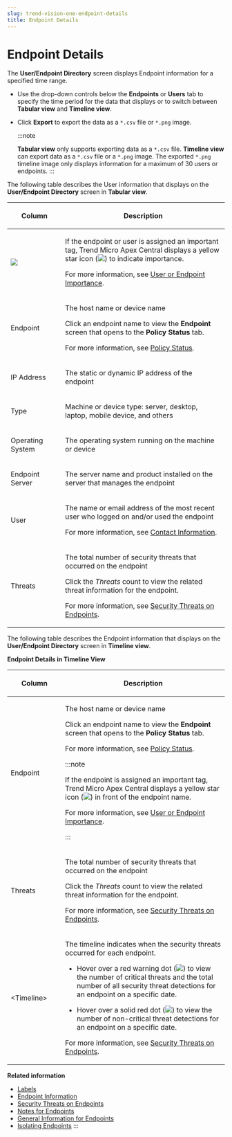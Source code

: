 ```yaml
---
slug: trend-vision-one-endpoint-details
title: Endpoint Details
---
```

# Endpoint Details

The **User/Endpoint Directory** screen displays Endpoint information for a specified time range.

- Use the drop-down controls below the **Endpoints** or **Users** tab to specify the time period for the data that displays or to switch between **Tabular view** and **Timeline view**.

- Click **Export** to export the data as a `*.csv` file or `*.png` image.

  :::note

  **Tabular view** only supports exporting data as a `*.csv` file. **Timeline view** can export data as a `*.csv` file or a `*.png` image. The exported `*.png` timeline image only displays information for a maximum of 30 users or endpoints.
  :::

The following table describes the User information that displays on the **User/Endpoint Directory** screen in **Tabular view**.

<table>
<colgroup>
<col style="width: 25%" />
<col style="width: 75%" />
</colgroup>
<thead>
<tr>
<th><p>Column</p></th>
<th><p>Description</p></th>
</tr>
</thead>
<tbody>
<tr>
<td><p><img src="./images/importance_icon=GUID-942E1AFF-79D6-48CC-920D-93301F1D6C03=1=en-us=Low.webp" /></p></td>
<td><p>If the endpoint or user is assigned an important tag, Trend Micro Apex Central displays a yellow star icon (<img src="./images/importance_icon=GUID-942E1AFF-79D6-48CC-920D-93301F1D6C03=1=en-us=Low.webp" />) to indicate importance.</p>
<p>For more information, see <a href="trend-vision-one-user-or-endpoint-importance">User or Endpoint Importance</a>.</p></td>
</tr>
<tr>
<td><p>Endpoint</p></td>
<td><p>The host name or device name</p>
<p>Click an endpoint name to view the <strong>Endpoint</strong> screen that opens to the <strong>Policy Status</strong> tab.</p>
<p>For more information, see <a href="trend-vision-one-policy-status-apex-tab">Policy Status</a>.</p></td>
</tr>
<tr>
<td><p>IP Address</p></td>
<td><p>The static or dynamic IP address of the endpoint</p></td>
</tr>
<tr>
<td><p>Type</p></td>
<td><p>Machine or device type: server, desktop, laptop, mobile device, and others</p></td>
</tr>
<tr>
<td><p>Operating System</p></td>
<td><p>The operating system running on the machine or device</p></td>
</tr>
<tr>
<td><p>Endpoint Server</p></td>
<td><p>The server name and product installed on the server that manages the endpoint</p></td>
</tr>
<tr>
<td><p>User</p></td>
<td><p>The name or email address of the most recent user who logged on and/or used the endpoint</p>
<p>For more information, see <a href="trend-vision-one-contact-information">Contact Information</a>.</p></td>
</tr>
<tr>
<td><p>Threats</p></td>
<td><p>The total number of security threats that occurred on the endpoint</p>
<p>Click the <em>Threats</em> count to view the related threat information for the endpoint.</p>
<p>For more information, see <a href="trend-vision-one-threats-endpoints">Security Threats on Endpoints</a>.</p></td>
</tr>
</tbody>
</table>

The following table describes the Endpoint information that displays on the **User/Endpoint Directory** screen in **Timeline view**.

**Endpoint Details in Timeline View**

<table>
<colgroup>
<col style="width: 25%" />
<col style="width: 75%" />
</colgroup>
<thead>
<tr>
<th><p>Column</p></th>
<th><p>Description</p></th>
</tr>
</thead>
<tbody>
<tr>
<td><p>Endpoint</p></td>
<td><p>The host name or device name</p>
<p>Click an endpoint name to view the <strong>Endpoint</strong> screen that opens to the <strong>Policy Status</strong> tab.</p>
<p>For more information, see <a href="trend-vision-one-policy-status-apex-tab">Policy Status</a>.</p>


:::note

<p>If the endpoint is assigned an important tag, Trend Micro Apex Central displays a yellow star icon (<img src="./images/importance_icon=GUID-942E1AFF-79D6-48CC-920D-93301F1D6C03=1=en-us=Low.webp" />) in front of the endpoint name.</p>
<p>For more information, see <a href="trend-vision-one-user-or-endpoint-importance">User or Endpoint Importance</a>.</p>


:::

</td>
</tr>
<tr>
<td><p>Threats</p></td>
<td><p>The total number of security threats that occurred on the endpoint</p>
<p>Click the <em>Threats</em> count to view the related threat information for the endpoint.</p>
<p>For more information, see <a href="trend-vision-one-threats-endpoints">Security Threats on Endpoints</a>.</p></td>
</tr>
<tr>
<td><p>&lt;Timeline&gt;</p></td>
<td><p>The timeline indicates when the security threats occurred for each endpoint.</p>
<ul>
<li><p>Hover over a red warning dot (<img src="./images/user_endpoint_timeline_warning=GUID-CEDDA081-E2E0-4D48-8883-04E44C50A659=1=en-us=Low.webp" />) to view the number of critical threats and the total number of all security threat detections for an endpoint on a specific date.</p></li>
<li><p>Hover over a solid red dot (<img src="./images/user_endpoint_timeline_solid=GUID-9B3E30AF-1B6A-49D9-9716-E8ABB9D0A62C=1=en-us=Low.webp" />) to view the number of non-critical threat detections for an endpoint on a specific date.</p></li>
</ul>
<p>For more information, see <a href="trend-vision-one-threats-endpoints">Security Threats on Endpoints</a>.</p></td>
</tr>
</tbody>
</table>

**Related information**

- [Labels](labels.mdx)
- [Endpoint Information](endpoint-information-apex.mdx)
- [Security Threats on Endpoints](threats-endpoints.mdx)
- [Notes for Endpoints](notes-for-endpoints.mdx)
- [General Information for Endpoints](general-information-for-endpoints.mdx)
- [Isolating Endpoints](isolate-network-endpoints.mdx)
:::
